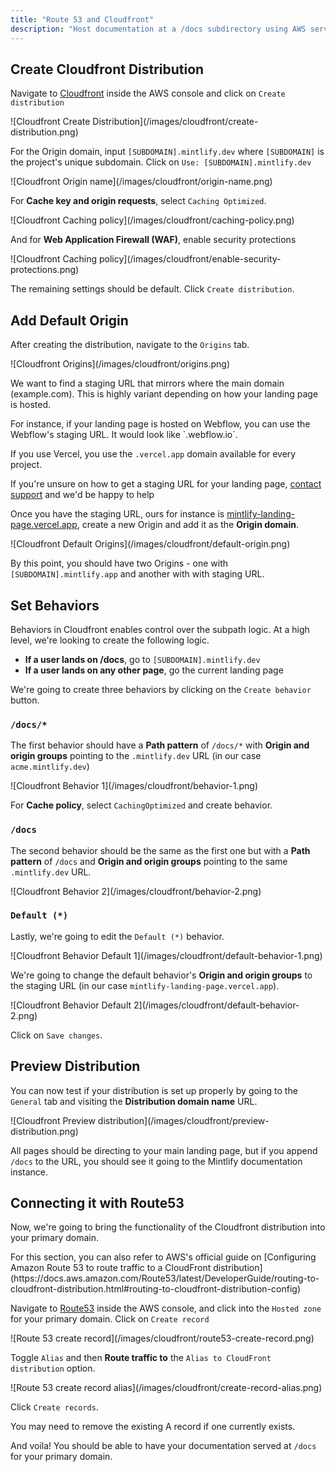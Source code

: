 ```yaml
---
title: "Route 53 and Cloudfront"
description: "Host documentation at a /docs subdirectory using AWS services"
---
```



<SubpathGatingSnippet platform="AWS Services" />

## Create Cloudfront Distribution

Navigate to [Cloudfront](https://aws.amazon.com/cloudfront) inside the AWS console and click on `Create distribution`

<Frame>
  ![Cloudfront Create Distribution](/images/cloudfront/create-distribution.png)
</Frame>

For the Origin domain, input `[SUBDOMAIN].mintlify.dev` where `[SUBDOMAIN]` is the project's unique subdomain. Click on `Use: [SUBDOMAIN].mintlify.dev`

<Frame>![Cloudfront Origin name](/images/cloudfront/origin-name.png)</Frame>

For **Cache key and origin requests**, select `Caching Optimized`.

<Frame>
  ![Cloudfront Caching policy](/images/cloudfront/caching-policy.png)
</Frame>

And for **Web Application Firewall (WAF)**, enable security protections

<Frame>
  ![Cloudfront Caching
  policy](/images/cloudfront/enable-security-protections.png)
</Frame>

The remaining settings should be default. Click `Create distribution`.

## Add Default Origin

After creating the distribution, navigate to the `Origins` tab.

<Frame>![Cloudfront Origins](/images/cloudfront/origins.png)</Frame>

We want to find a staging URL that mirrors where the main domain (example.com). This is highly variant depending on how your landing page is hosted.

<Info>
For instance, if your landing page is hosted on Webflow, you can use the
Webflow's staging URL. It would look like `.webflow.io`.

If you use Vercel, you use the `.vercel.app` domain available for every project.

</Info>
<Note>

If you're unsure on how to get a staging URL for your landing page, [contact
support](mailto:support@mintlify.com) and we'd be happy to help

</Note>

Once you have the staging URL, ours for instance is [mintlify-landing-page.vercel.app](https://mintlify-landing-page.vercel.app), create a new Origin and add it as the **Origin domain**.

<Frame>
  ![Cloudfront Default Origins](/images/cloudfront/default-origin.png)
</Frame>

By this point, you should have two Origins - one with `[SUBDOMAIN].mintlify.app` and another with with staging URL.

## Set Behaviors

Behaviors in Cloudfront enables control over the subpath logic. At a high level, we're looking to create the following logic.

- **If a user lands on /docs**, go to `[SUBDOMAIN].mintlify.dev`
- **If a user lands on any other page**, go the current landing page

We're going to create three behaviors by clicking on the `Create behavior` button.

### `/docs/*`

The first behavior should have a **Path pattern** of `/docs/*` with **Origin and origin groups** pointing to the `.mintlify.dev` URL (in our case `acme.mintlify.dev`)

<Frame>![Cloudfront Behavior 1](/images/cloudfront/behavior-1.png)</Frame>

For **Cache policy**, select `CachingOptimized` and create behavior.

### `/docs`

The second behavior should be the same as the first one but with a **Path pattern** of `/docs` and **Origin and origin groups** pointing to the same `.mintlify.dev` URL.

<Frame>![Cloudfront Behavior 2](/images/cloudfront/behavior-2.png)</Frame>

### `Default (*)`

Lastly, we're going to edit the `Default (*)` behavior.

<Frame>
  ![Cloudfront Behavior Default 1](/images/cloudfront/default-behavior-1.png)
</Frame>

We're going to change the default behavior's **Origin and origin groups** to the staging URL (in our case `mintlify-landing-page.vercel.app`).

<Frame>
  ![Cloudfront Behavior Default 2](/images/cloudfront/default-behavior-2.png)
</Frame>

Click on `Save changes`.

## Preview Distribution

You can now test if your distribution is set up properly by going to the `General` tab and visiting the **Distribution domain name** URL.

<Frame>
  ![Cloudfront Preview
  distribution](/images/cloudfront/preview-distribution.png)
</Frame>

All pages should be directing to your main landing page, but if you append `/docs` to the URL, you should see it going to the Mintlify documentation instance.

## Connecting it with Route53

Now, we're going to bring the functionality of the Cloudfront distribution into your primary domain.

<Note>
  For this section, you can also refer to AWS's official guide on [Configuring
  Amazon Route 53 to route traffic to a CloudFront
  distribution](https://docs.aws.amazon.com/Route53/latest/DeveloperGuide/routing-to-cloudfront-distribution.html#routing-to-cloudfront-distribution-config)
</Note>

Navigate to [Route53](https://aws.amazon.com/route53) inside the AWS console, and click into the `Hosted zone` for your primary domain. Click on `Create record`

<Frame>
  ![Route 53 create record](/images/cloudfront/route53-create-record.png)
</Frame>

Toggle `Alias` and then **Route traffic to** the `Alias to CloudFront distribution` option.

<Frame>
  ![Route 53 create record alias](/images/cloudfront/create-record-alias.png)
</Frame>

Click `Create records`.

<Note>
  You may need to remove the existing A record if one currently exists.
</Note>

And voila! You should be able to have your documentation served at `/docs` for your primary domain.

